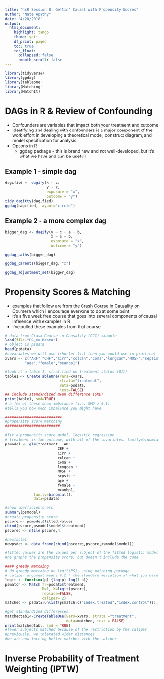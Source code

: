 ```yaml
---
title: "hsR Session 8: Gettin' Causal with Propensity Scores"
author: "Nate Apathy"
date: "4/20/2018"
output:
  html_document:
    highlight: tango
    theme: yeti
    df_print: paged
    toc: true
    toc_float:
      collapsed: false
      smooth_scroll: false
---
```


```r
library(tidyverse)
library(ggdag)
library(tableone)
library(Matching)
library(MatchIt)
```

# DAGs in R & Review of Confounding
- Confounders are variables that impact both your treatment and outcome
- Identifying and dealing with confounders is a major component of the work effort in developing a theoretical model, construct diagram, and model specification for analysis.
- Options in R
    - ggdag package - this is brand new and not well-developed, but it's what we have and can be useful!

## Example 1 - simple dag
```r
dagified <- dagify(x ~ z,
                   y ~ z,
                   exposure = "x",
                   outcome = "y")
tidy_dagitty(dagified)
ggdag(dagified, layout="circle")
```

## Example 2 - a more complex dag
```r
bigger_dag <- dagify(y ~ x + a + b,
                     x ~ a + b,
                     exposure = "x",
                     outcome = "y")

ggdag_paths(bigger_dag)

ggdag_parents(bigger_dag, "x")

ggdag_adjustment_set(bigger_dag)

```


# Propensity Scores & Matching

- examples that follow are from the [Crash Course in Causality on Coursera](https://www.coursera.org/learn/crash-course-in-causality/home/welcome) which I encourage everyone to do at some point
- it's a five week free course that goes into several components of causal inference with examples in R
- I've pulled these examples from that course
```r
# data from Crash Course in Causality (CCC) example
load(file="PS_ex.Rdata")
# object is psdata
head(psdata)
#covariates we will use (shorter list than you would use in practice)
xvars <- c("ARF","CHF","Cirr","colcan","Coma","lungcan","MOSF","sepsis",
         "age","female","meanbp1")

#look at a table 1, stratified on treatment status (0/1)
table1 <- CreateTableOne(vars=xvars, 
                         strata="treatment",
                         data=psdata, 
                         test=FALSE)
## include standardized mean difference (SMD)
print(table1, smd=TRUE)
# a few of these show imbalance (i.e. SMD > 0.1)
#tells you how much imbalance you might have
```

```r
##########################
#propensity score matching
#########################

#fit a propensity score model. logistic regression
# treatment is the outcome, with all of the covariates. family=binomial means the outcome is binary, which makes it carry out a logistic regression
psmodel <- glm(treatment ~ ARF +
                        CHF + 
                        Cirr + 
                        colcan + 
                        Coma + 
                        lungcan + 
                        MOSF + 
                        sepsis + 
                        age + 
                        female + 
                        meanbp1,
             family=binomial(),
             data=psdata)

#show coefficients etc
summary(psmodel)
#create propensity score
pscore <- psmodel$fitted.values
cbind(pscore,psmodel$model$treatment)
pscoreq <- ntile(pscore,4)

#newtable1
newpsdat <- data.frame(cbind(pscoreq,pscore,psmodel$model))

#fitted values are the values per subject of the fitted logistic model
#he graphs the propensity score, but doesn't include the code

#### greedy matching
# do greedy matching on logit(PS), using matching package
# caliper argument means 0.2 * the standard deviation of what you have X defined as
logit <- function(p) {log(p)-log(1-p)}
psmatch <- Match(Tr=psdata$treatment, 
                 M=1, X=logit(pscore), 
                 replace=FALSE, 
                 caliper=.2)
matched <- psdata[unlist(psmatch[c("index.treated","index.control")]), ]

#get standardized differences
matchedtab1<-CreateTableOne(vars=xvars, strata ="treatment", 
                            data=matched, test = FALSE)
print(matchedtab1, smd = TRUE)
#fewer subjects matched because of the restriction by the caliper
#previously, we tolerated wider distances
#we are now forcing better matches with the caliper
```

# Inverse Probability of Treatment Weighting (IPTW)


